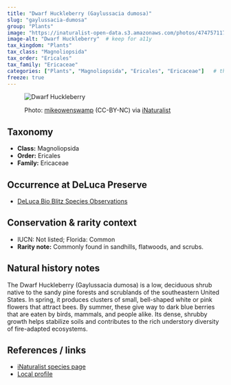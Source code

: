 ```yaml
---
title: "Dwarf Huckleberry (Gaylussacia dumosa)"
slug: "gaylussacia-dumosa"
group: "Plants"
image: "https://inaturalist-open-data.s3.amazonaws.com/photos/474757117/medium.jpeg"       # keep for thumbnails
image-alt: "Dwarf Huckleberry"  # keep for a11y
tax_kingdom: "Plants"
tax_class: "Magnoliopsida"
tax_order: "Ericales"
tax_family: "Ericaceae"
categories: ["Plants", "Magnoliopsida", "Ericales", "Ericaceae"]   # these drive the chips + filtering
freeze: true
---
```


<figure class="species-figure">

<img src="https://inaturalist-open-data.s3.amazonaws.com/photos/474757117/medium.jpeg" alt="Dwarf Huckleberry" class="species-photo"/>

<figcaption class="photo-credit">

Photo: <a href="https://www.inaturalist.org/people/mikeowenswamp">mikeowenswamp</a> (CC-BY-NC) via <a href="https://www.inaturalist.org/observations/264310984">iNaturalist</a>

</figcaption>

</figure>

## Taxonomy

-   **Class:** Magnoliopsida
-   **Order:** Ericales
-   **Family:** Ericaceae

## Occurrence at DeLuca Preserve

-   [DeLuca Bio Blitz Species Observations](https://www.inaturalist.org/observations?project_id=191727&subview=table&taxon_id=84171)

## Conservation & rarity context

-   IUCN: Not listed; Florida: Common
-   **Rarity note:** Commonly found in sandhills, flatwoods, and scrubs.

## Natural history notes

The Dwarf Huckleberry (Gaylussacia dumosa) is a low, deciduous shrub native to the sandy pine forests and scrublands of the southeastern United States. In spring, it produces clusters of small, bell-shaped white or pink flowers that attract bees. By summer, these give way to dark blue berries that are eaten by birds, mammals, and people alike. Its dense, shrubby growth helps stabilize soils and contributes to the rich understory diversity of fire-adapted ecosystems.

## References / links

-   [iNaturalist species page](https://www.inaturalist.org/taxa/84171-Gaylussacia-dumosa)
-   [Local profile](https://www.fnps.org/plant/gaylussacia-dumosa)
